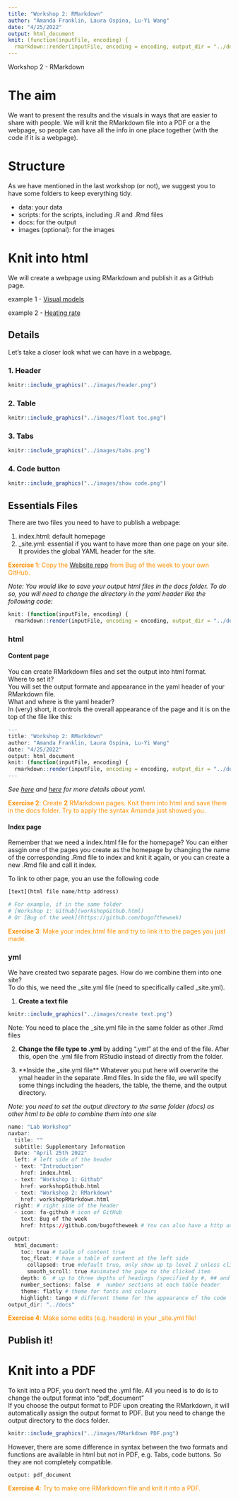 ```yaml
---
title: "Workshop 2: RMarkdown"
author: "Amanda Franklin, Laura Ospina, Lu-Yi Wang"
date: "4/25/2022"
output: html_document
knit: (function(inputFile, encoding) {
  rmarkdown::render(inputFile, encoding = encoding, output_dir = "../docs") })
---
```


Workshop 2 - RMarkdown

# The aim 

We want to present the results and the visuals in ways that are easier to share with people. We will knit the RMarkdown file into a PDF or a the webpage, so people can have all the info in one place together (with the code if it is a webpage).

# Structure 
As we have mentioned in the last workshop (or not), we suggest you to have some folders to keep everything tidy.

* data: your data
* scripts: for the scripts, including .R and .Rmd files
* docs: for the output
* images (optional): for the images 

# Knit into html

We will create a webpage using RMarkdown and publish it as a GitHub page.

example 1 - [Visual models](https://luyiwangtw.github.io/LongWavelengthSensitivity/)

example 2 - [Heating rate](https://lospinarozo.github.io/PrettyCoolBeetlesCodeAndData/)

## Details {.tabset .tabset-fade .tabset-pills}

Let's take a closer look what we can have in a webpage.

### 1. Header 
```r
knitr::include_graphics("../images/header.png")
```

### 2. Table
```r
knitr::include_graphics("../images/float toc.png")
```

### 3. Tabs
```r
knitr::include_graphics("../images/tabs.png")
```

### 4. Code button
```r
knitr::include_graphics("../images/show code.png")
```

## Essentials Files 
There are two files you need to have to publish a webpage:

1. index.html: default homepage
2. _site.yml:  essential if you want to have more than one page on your site. It provides the global YAML header for the site.


<span style="color: #FF8F00">**Exercise 1**: Copy the [Website repo](https://github.com/bugoftheweek/Webpage/tree/main) from Bug of the week to your own GitHub. 

_Note: You would like to save your output html files in the docs folder. To do so, you will need to change the directory in the yaml header like the following code:_
```r
knit: (function(inputFile, encoding) {
  rmarkdown::render(inputFile, encoding = encoding, output_dir = "../docs") })
```

### html

#### Content page
You can create RMarkdown files and set the output into html format. <br> 
Where to set it? <br>
You will set the output formate and appearance in the yaml header of your RMarkdown file.<br>
What and where is the yaml header?<br>
In (very) short, it controls the overall appearance of the page and it is on the top of the file like this:<br>

```r
---
title: "Workshop 2: RMarkdown"
author: "Amanda Franklin, Laura Ospina, Lu-Yi Wang"
date: "4/25/2022"
output: html_document
knit: (function(inputFile, encoding) {
  rmarkdown::render(inputFile, encoding = encoding, output_dir = "../docs") })
---
```

_See [here](https://stats.oarc.ucla.edu/stat/data/rmarkdown/rmarkdown_seminar_flat.html#elements-of-an-r-markdown-file---yaml-header) and [here](https://stats.oarc.ucla.edu/stat/data/rmarkdown/rmarkdown_seminar_flat.html#yaml-header) for more details about yaml._


<span style="color: #FF8F00">**Exercise 2**: Create **2** RMarkdown pages. Knit them into html and save them in the docs folder. Try to apply the syntax Amanda just showed you.

#### Index page
Remember that we need a index.html file for the homepage? You can either assgin one of the pages you create as the homepage by changing the name of the corresponding .Rmd file to index and knit it again, or you can create a new .Rmd file and call it index. <br>

To link to other page, you an use the following code
```r
[text](html file name/http address)

# For example, if in the same folder 
# [Workshop 1: Github](workshopGithub.html) 
# Or [Bug of the week](https://github.com/bugoftheweek)
```

<span style="color: #FF8F00">**Exercise 3**: Make your index.html file and try to link it to the pages you just made.

### yml
We have created two separate pages. How do we combine them into one site?<br>
To do this, we need the _site.yml file (need to specifically called _site.yml).

1. **Create a text file**

```r
knitr::include_graphics("../images/create text.png")
```

Note: You need to place the _site.yml file in the same folder as other .Rmd files

2. **Change the file type to .yml** by adding ".yml" at the end of the file. After this, open the .yml file from RStudio instead of directly from the folder.

3. **Inside the _site.yml file** Whatever you put here will overwrite the ymal header in the separate .Rmd files. In side the file, we will specify some things including the headers, the table, the theme, and the output directory.

_Note: you need to set the output directory to the same folder (docs) as other html to be able to combine them into one site_

```r
name: "Lab Workshop"
navbar:
  title: ""
  subtitle: Supplementary Information
  Date: "April 25th 2022"
  left: # left side of the header
  - text: "Introduction"
    href: index.html
  - text: "Workshop 1: Github"
    href: workshopGithub.html
  - text: "Workshop 2: RMarkdown"
    href: workshopRMarkdown.html
  right: # right side of the header
  - icon: fa-github # icon of GitHub
    text: Bug of the week
    href: https://github.com/bugoftheweek # You can also have a http address 
      
output:
  html_document:
    toc: true # table of content true
    toc_float: # have a table of content at the left side
      collapsed: true #default true, only show up tp level 2 unless click to expand
      smooth_scroll: true #animated the page to the clicked item
    depth: 6  # up to three depths of headings (specified by #, ## and ###)
    number_sections: false  #  number sections at each table header
    theme: flatly # theme for fonts and colours
    highlight: tango # different theme for the appearance of the code
output_dir: "../docs"
```

<span style="color: #FF8F00">**Exercise 4**: Make some edits (e.g. headers) in your _site.yml file!

## Publish it!


# Knit into a PDF
To knit into a PDF, you don't need the .yml file. All you need is to do is to change the output format into "pdf_document" <br>
If you choose the output format to PDF upon creating the RMarkdown, it will automatically assign the output format to PDF. But you need to change the output directory to the docs folder.

```r
knitr::include_graphics("../images/RMarkdown PDF.png")
```

However, there are some difference in syntax between the two formats and functions are available in html but not in PDF, e.g. Tabs, code buttons. So they are not completely compatible.


```r
output: pdf_document
```

<span style="color: #FF8F00">**Exercise 4**: Try to make one RMarkdown file and knit it into a PDF.
